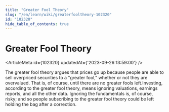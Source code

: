```yaml
---
title: "Greater Fool Theory"
slug: "/en/learn/wiki/greaterfooltheory-102320"
id: "102320"
hide_table_of_contents: true
---
```



# Greater Fool Theory

<ArticleMeta id={102320} updatedAt={'2023-09-26 13:59:00'} />
<div className='border-solid border-b border-t-0 my-4 border-[var(--ifm-color-gray-300)]' />

The greater fool theory argues that prices go up because people are able to sell overpriced securities to a "greater fool," whether or not they are overvalued. That is, of course, until there are no greater fools left.Investing, according to the greater fool theory, means ignoring valuations, earnings reports, and all the other data. Ignoring the fundamentals is, of course, risky; and so people subscribing to the greater fool theory could be left holding the bag after a correction.
